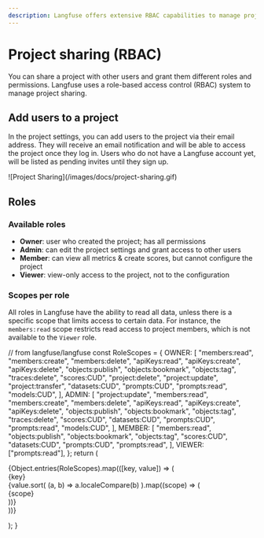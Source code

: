 ```yaml
---
description: Langfuse offers extensive RBAC capabilities to manage project sharing and permissions across different teams and projects.
---
```


# Project sharing (RBAC)

You can share a project with other users and grant them different roles and permissions. Langfuse uses a role-based access control (RBAC) system to manage project sharing.

## Add users to a project

In the project settings, you can add users to the project via their email address. They will receive an email notification and will be able to access the project once they log in. Users who do not have a Langfuse account yet, will be listed as pending invites until they sign up.

<Frame>![Project Sharing](/images/docs/project-sharing.gif)</Frame>

## Roles

### Available roles

- **Owner**: user who created the project; has all permissions
- **Admin**: can edit the project settings and grant access to other users
- **Member**: can view all metrics & create scores, but cannot configure the project
- **Viewer**: view-only access to the project, not to the configuration

### Scopes per role

All roles in Langfuse have the ability to read all data, unless there is a specific scope that limits access to certain data. For instance, the `members:read` scope restricts read access to project members, which is not available to the `Viewer` role.

  // from langfuse/langfuse
  const RoleScopes = {
    OWNER: [
      "members:read",
      "members:create",
      "members:delete",
      "apiKeys:read",
      "apiKeys:create",
      "apiKeys:delete",
      "objects:publish",
      "objects:bookmark",
      "objects:tag",
      "traces:delete",
      "scores:CUD",
      "project:delete",
      "project:update",
      "project:transfer",
      "datasets:CUD",
      "prompts:CUD",
      "prompts:read",
      "models:CUD",
    ],
    ADMIN: [
      "project:update",
      "members:read",
      "members:create",
      "members:delete",
      "apiKeys:read",
      "apiKeys:create",
      "apiKeys:delete",
      "objects:publish",
      "objects:bookmark",
      "objects:tag",
      "traces:delete",
      "scores:CUD",
      "datasets:CUD",
      "prompts:CUD",
      "prompts:read",
      "models:CUD",
    ],
    MEMBER: [
      "members:read",
      "objects:publish",
      "objects:bookmark",
      "objects:tag",
      "scores:CUD",
      "datasets:CUD",
      "prompts:CUD",
      "prompts:read",
    ],
    VIEWER: ["prompts:read"],
  };
  return (
    <div className="flex gap-5 mt-4">
      {Object.entries(RoleScopes).map(([key, value]) => (
        <div key={key}>
          <div
          className="border-b pb-2 mb-2 border-gray-600"
          >{key}</div>
          {value.sort(
            (a, b) => a.localeCompare(b)
          ).map((scope) => (
            <div key={scope}
            className="text-sm mt-1"
            >{scope}</div>
          ))}
        </div>
      ))}
    </div>

);
}

<RolePermissionTable />
